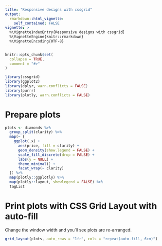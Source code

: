 ```yaml
---
title: "Responsive designs with cssgrid"
output: 
  rmarkdown::html_vignette:
    self_contained: FALSE
vignette: >
  %\VignetteIndexEntry{Responsive designs with cssgrid}
  %\VignetteEngine{knitr::rmarkdown}
  %\VignetteEncoding{UTF-8}
---
```


```r
knitr::opts_chunk$set(
  collapse = TRUE,
  comment = "#>"
)
```

```r
library(cssgrid)
library(ggplot2)
library(dplyr, warn.conflicts = FALSE)
library(purrr)
library(plotly, warn.conflicts = FALSE)
```

# Prepare plots

```r
plots <- diamonds %>%
  group_split(clarity) %>%
  map(~ {
    ggplot(.x) +
      aes(price, fill = clarity) +
      geom_density(show.legend = FALSE) +
      scale_fill_discrete(drop = FALSE) +
      labs(y = NULL) +
      theme_minimal() +
      facet_wrap(~ clarity)
  }) %>%
  map(plotly::ggplotly) %>%
  map(plotly::layout, showlegend = FALSE) %>%
  tagList
```

# Print plots with CSS Grid Layout with auto-fill

Change the window width and you'll see plots are re-arranged.

```r
grid_layout(plots, auto_rows = "1fr", cols = "repeat(auto-fill, 6cm)")
```
